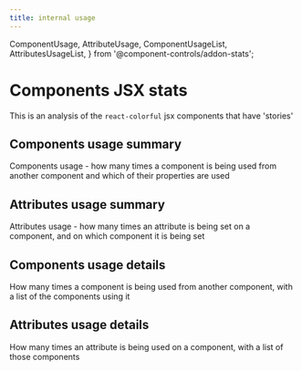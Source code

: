 ```yaml
---
title: internal usage
---
```

  ComponentUsage,
  AttributeUsage,
  ComponentUsageList,
  AttributesUsageList,
} from '@component-controls/addon-stats';


# Components JSX stats

This is an analysis of the `react-colorful` jsx components that have 'stories'

## Components usage summary

Components usage - how many times a component is being used from another component and which of their properties are used

<ComponentUsage />

## Attributes usage summary

Attributes usage - how many times an attribute is being set on a component, and on which component it is being set

<AttributeUsage />

## Components usage details

How many times a component is being used from another component, with a list of the components using it

<ComponentUsageList />

## Attributes usage details

How many times an attribute is being used on a component, with a list of those components

<AttributesUsageList />
